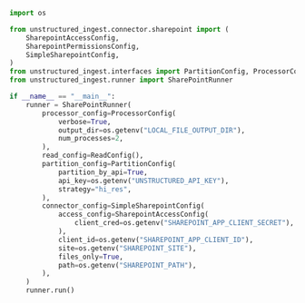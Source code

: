 ```python Python Ingest v1
import os

from unstructured_ingest.connector.sharepoint import (
    SharepointAccessConfig,
    SharepointPermissionsConfig,
    SimpleSharepointConfig,
)
from unstructured_ingest.interfaces import PartitionConfig, ProcessorConfig, ReadConfig
from unstructured_ingest.runner import SharePointRunner

if __name__ == "__main__":
    runner = SharePointRunner(
        processor_config=ProcessorConfig(
            verbose=True,
            output_dir=os.getenv("LOCAL_FILE_OUTPUT_DIR"),
            num_processes=2,
        ),
        read_config=ReadConfig(),
        partition_config=PartitionConfig(
            partition_by_api=True,
            api_key=os.getenv("UNSTRUCTURED_API_KEY"),
            strategy="hi_res",
        ),
        connector_config=SimpleSharepointConfig(
            access_config=SharepointAccessConfig(
                client_cred=os.getenv("SHAREPOINT_APP_CLIENT_SECRET"),
            ),
            client_id=os.getenv("SHAREPOINT_APP_CLIENT_ID"),
            site=os.getenv("SHAREPOINT_SITE"),
            files_only=True,
            path=os.getenv("SHAREPOINT_PATH"),
        ),
    )
    runner.run()
```
